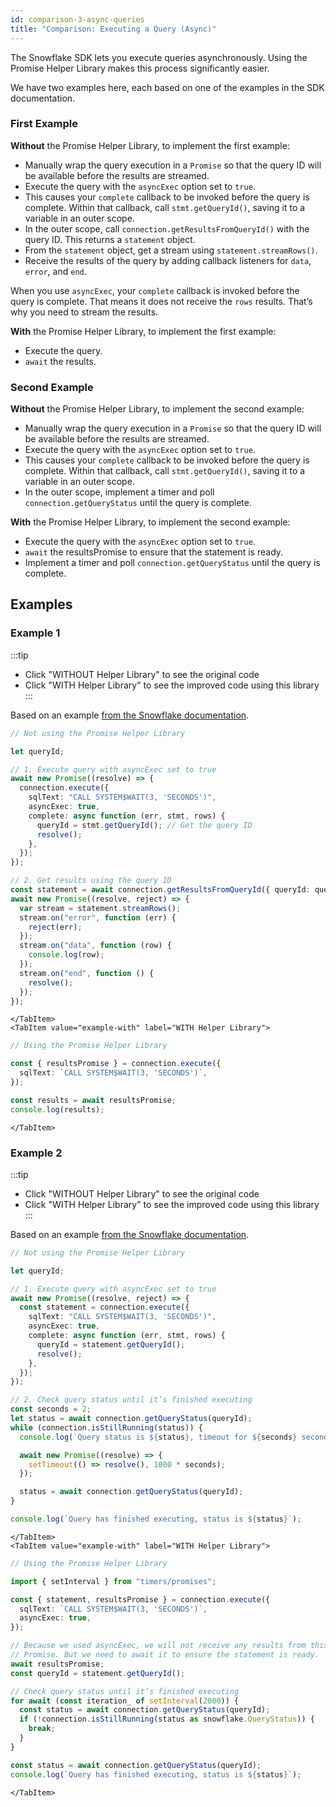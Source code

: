 ```yaml
---
id: comparison-3-async-queries
title: "Comparison: Executing a Query (Async)"
---
```



The Snowflake SDK lets you execute queries asynchronously. Using the Promise Helper Library makes this process significantly easier.

We have two examples here, each based on one of the examples in the SDK documentation.

### First Example

**Without** the Promise Helper Library, to implement the first example:

- Manually wrap the query execution in a `Promise` so that the query ID will be available before the results are streamed.
- Execute the query with the `asyncExec` option set to `true`.
- This causes your `complete` callback to be invoked before the query is complete. Within that callback, call `stmt.getQueryId()`, saving it to a variable in an outer scope.
- In the outer scope, call `connection.getResultsFromQueryId()` with the query ID. This returns a `statement` object.
- From the `statement` object, get a stream using `statement.streamRows()`.
- Receive the results of the query by adding callback listeners for `data`, `error`, and `end`.

When you use `asyncExec`, your `complete` callback is invoked before the query is complete. That means it does not receive the `rows` results. That’s why you need to stream the results.

**With** the Promise Helper Library, to implement the first example:

- Execute the query.
- `await` the results.

### Second Example

**Without** the Promise Helper Library, to implement the second example:

- Manually wrap the query execution in a `Promise` so that the query ID will be available before the results are streamed.
- Execute the query with the `asyncExec` option set to `true`.
- This causes your `complete` callback to be invoked before the query is complete. Within that callback, call `stmt.getQueryId()`, saving it to a variable in an outer scope.
- In the outer scope, implement a timer and poll `connection.getQueryStatus` until the query is complete.

**With** the Promise Helper Library, to implement the second example:

- Execute the query with the `asyncExec` option set to `true`.
- `await` the resultsPromise to ensure that the statement is ready.
- Implement a timer and poll `connection.getQueryStatus` until the query is complete.

## Examples

### Example 1

:::tip

- Click "WITHOUT Helper Library" to see the original code
- Click "WITH Helper Library" to see the improved code using this library
  :::

<Tabs>
    <TabItem value="example-without" label="WITHOUT Helper Library">

Based on an example [from the Snowflake documentation](https://docs.snowflake.com/en/developer-guide/node-js/nodejs-driver-execute#execute-queries-asynchronously).

```typescript
// Not using the Promise Helper Library

let queryId;

// 1. Execute query with asyncExec set to true
await new Promise((resolve) => {
  connection.execute({
    sqlText: "CALL SYSTEM$WAIT(3, 'SECONDS')",
    asyncExec: true,
    complete: async function (err, stmt, rows) {
      queryId = stmt.getQueryId(); // Get the query ID
      resolve();
    },
  });
});

// 2. Get results using the query ID
const statement = await connection.getResultsFromQueryId({ queryId: queryId });
await new Promise((resolve, reject) => {
  var stream = statement.streamRows();
  stream.on("error", function (err) {
    reject(err);
  });
  stream.on("data", function (row) {
    console.log(row);
  });
  stream.on("end", function () {
    resolve();
  });
});
```

    </TabItem>
    <TabItem value="example-with" label="WITH Helper Library">

```typescript
// Using the Promise Helper Library

const { resultsPromise } = connection.execute({
  sqlText: `CALL SYSTEM$WAIT(3, 'SECONDS')`,
});

const results = await resultsPromise;
console.log(results);
```

    </TabItem>

</Tabs>

### Example 2

:::tip

- Click "WITHOUT Helper Library" to see the original code
- Click "WITH Helper Library" to see the improved code using this library
  :::

<Tabs>
    <TabItem value="example-without" label="WITHOUT Helper Library">

Based on an example [from the Snowflake documentation](https://docs.snowflake.com/en/developer-guide/node-js/nodejs-driver-execute#execute-queries-asynchronously).

```typescript
// Not using the Promise Helper Library

let queryId;

// 1. Execute query with asyncExec set to true
await new Promise((resolve, reject) => {
  const statement = connection.execute({
    sqlText: "CALL SYSTEM$WAIT(3, 'SECONDS')",
    asyncExec: true,
    complete: async function (err, stmt, rows) {
      queryId = statement.getQueryId();
      resolve();
    },
  });
});

// 2. Check query status until it’s finished executing
const seconds = 2;
let status = await connection.getQueryStatus(queryId);
while (connection.isStillRunning(status)) {
  console.log(`Query status is ${status}, timeout for ${seconds} seconds`);

  await new Promise((resolve) => {
    setTimeout(() => resolve(), 1000 * seconds);
  });

  status = await connection.getQueryStatus(queryId);
}

console.log(`Query has finished executing, status is ${status}`);
```

    </TabItem>
    <TabItem value="example-with" label="WITH Helper Library">

```typescript
// Using the Promise Helper Library

import { setInterval } from "timers/promises";

const { statement, resultsPromise } = connection.execute({
  sqlText: `CALL SYSTEM$WAIT(3, 'SECONDS')`,
  asyncExec: true,
});

// Because we used asyncExec, we will not receive any results from this
// Promise. But we need to await it to ensure the statement is ready.
await resultsPromise;
const queryId = statement.getQueryId();

// Check query status until it’s finished executing
for await (const iteration_ of setInterval(2000)) {
  const status = await connection.getQueryStatus(queryId);
  if (!connection.isStillRunning(status as snowflake.QueryStatus)) {
    break;
  }
}

const status = await connection.getQueryStatus(queryId);
console.log(`Query has finished executing, status is ${status}`);
```

    </TabItem>

</Tabs>
